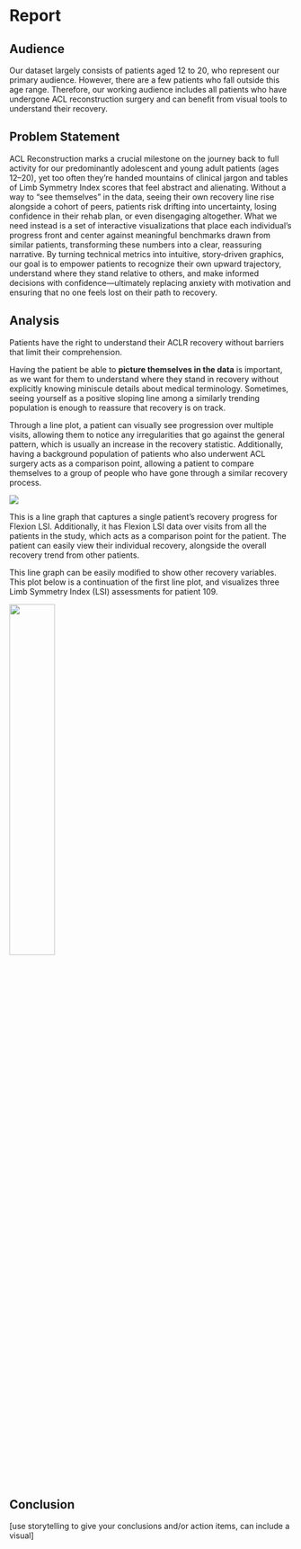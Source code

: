 # Report {.unnumbered}

## Audience

Our dataset largely consists of patients aged 12 to 20, who represent our primary audience. However, there are a few patients who fall outside this age range. Therefore, our working audience includes all patients who have undergone ACL reconstruction surgery and can benefit from visual tools to understand their recovery. 

## Problem Statement

ACL Reconstruction marks a crucial milestone on the journey back to full activity for our predominantly adolescent and young adult patients (ages 12–20), yet too often they’re handed mountains of clinical jargon and tables of Limb Symmetry Index scores that feel abstract and alienating. Without a way to “see themselves” in the data, seeing their own recovery line rise alongside a cohort of peers, patients risk drifting into uncertainty, losing confidence in their rehab plan, or even disengaging altogether. What we need instead is a set of interactive visualizations that place each individual’s progress front and center against meaningful benchmarks drawn from similar patients, transforming these numbers into a clear, reassuring narrative. By turning technical metrics into intuitive, story‑driven graphics, our goal is to empower patients to recognize their own upward trajectory, understand where they stand relative to others, and make informed decisions with confidence—ultimately replacing anxiety with motivation and ensuring that no one feels lost on their path to recovery.  


## Analysis

Patients have the right to understand their ACLR recovery without barriers that limit their comprehension.

Having the patient be able to **picture themselves in the data** is important, as we want for them to understand where they stand in recovery without explicitly knowing miniscule details about medical terminology. Sometimes, seeing yourself as a positive sloping line among a similarly trending population is enough to reassure that recovery is on track.

Through a line plot, a patient can visually see progression over multiple visits, allowing them to notice any irregularities that go against the general pattern, which is usually an increase in the recovery statistic. Additionally, having a background population of patients who also underwent ACL surgery acts as a comparison point, allowing a patient to compare themselves to a group of people who have gone through a similar recovery process. 

![](./Graphs/graph_images/lsi_flexion_line.png)

This is a line graph that captures a single patient's recovery progress for Flexion LSI. Additionally, it has Flexion LSI data over visits from all the patients in the study, which acts as a comparison point for the patient. The patient can easily view their individual recovery, alongside the overall recovery trend from other patients.

This line graph can be easily modified to show other recovery variables. This plot below is a continuation of the first line plot, and visualizes three Limb Symmetry Index (LSI) assessments for patient 109. 

![](./Graphs/graph_images/line_series.png){width=40% fig-align="center"}

## Conclusion

[use storytelling to give your conclusions and/or action items, can include a visual]